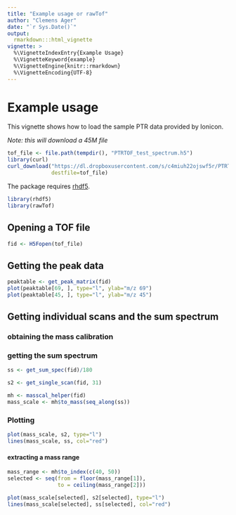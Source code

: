 ```yaml
---
title: "Example usage or rawTof"
author: "Clemens Ager"
date: "`r Sys.Date()`"
output: 
  rmarkdown:::html_vignette
vignette: >
  %\VignetteIndexEntry{Example Usage}
  %\VignetteKeyword{example}
  %\VignetteEngine{knitr::rmarkdown}
  %\VignetteEncoding{UTF-8}
---
```


# Example usage

This vignette shows how to load the sample PTR data provided by
Ionicon.

_Note: this will download a 45M file_
```r
tof_file <- file.path(tempdir(), "PTRTOF_test_spectrum.h5")
library(curl)
curl_download("https://dl.dropboxusercontent.com/s/c4miuh22ojswf5r/PTRTOF_test_spectrum.h5?dl=0#",
			  destfile=tof_file)
```

The package requires [rhdf5](https://bioconductor.org/packages/release/bioc/html/rhdf5.html).
```r
library(rhdf5)
library(rawTof)
```

## Opening a TOF file

```r
fid <- H5Fopen(tof_file)
```

## Getting the peak data

```r
peaktable <- get_peak_matrix(fid)
plot(peaktable[69, ], type="l", ylab="m/z 69")
plot(peaktable[45, ], type="l", ylab="m/z 45")
```


## Getting individual scans and the sum spectrum


### obtaining the mass calibration

### getting the sum spectrum
```r
ss <- get_sum_spec(fid)/180
```

```r
s2 <- get_single_scan(fid, 31)
```

```r
mh <- masscal_helper(fid)
mass_scale <- mh$to_mass(seq_along(ss))
```

### Plotting

```r
plot(mass_scale, s2, type="l")
lines(mass_scale, ss, col="red")
```

#### extracting a mass range
```r
mass_range <- mh$to_index(c(40, 50))
selected <- seq(from = floor(mass_range[1]),
                to = ceiling(mass_range[2]))

plot(mass_scale[selected], s2[selected], type="l")
lines(mass_scale[selected], ss[selected], col="red")
```
